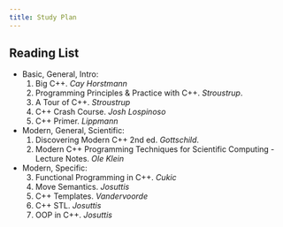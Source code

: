```yaml
---
title: Study Plan
---
```


## 

## Reading List

* Basic, General, Intro: 
    1. Big C++. *Cay Horstmann*
    6. Programming Principles & Practice with C++. *Stroustrup*. 
    5. A Tour of C++. *Stroustrup*
    1. C++ Crash Course. *Josh Lospinoso*
    7. C++ Primer. *Lippmann*
* Modern, General, Scientific: 
    1. Discovering Modern C++ 2nd ed. *Gottschild*.
    2. Modern C++ Programming Techniques for Scientific Computing - Lecture Notes. *Ole Klein*
* Modern, Specific:
    3. Functional Programming in C++. *Cukic*
    4. Move Semantics. *Josuttis*
    8. C++ Templates. *Vandervoorde* 
    10. C++ STL. *Josuttis*
    9. OOP in C++. *Josuttis*